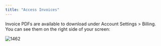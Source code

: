 ```yaml
---
title: "Access Invoices"
---
```


Invoice PDFs are available to download under Account Settings > Billing. You can see them on the right side of your screen:

![1462](/images/67a8a25-c6.png "c6.png")